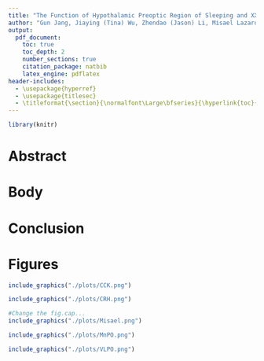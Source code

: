 ```yaml
---
title: "The Function of Hypothalamic Preoptic Region of Sleeping and XX Behaviors in Mouse"
author: "Gun Jang, Jiaying (Tina) Wu, Zhendao (Jason) Li, Misael Lazaro Trigo"
output:
  pdf_document:
    toc: true
    toc_depth: 2
    number_sections: true
    citation_package: natbib
    latex_engine: pdflatex
header-includes:
  - \usepackage{hyperref}
  - \usepackage{titlesec}
  - \titleformat{\section}{\normalfont\Large\bfseries}{\hyperlink{toc}{\thesection}}{1em}{}
---
```


\newpage

```r
library(knitr)
```


# Abstract


\newpage

# Body


\newpage

# Conclusion


\newpage


# Figures

```r
include_graphics("./plots/CCK.png")
```
```r
include_graphics("./plots/CRH.png")
```
```r
#Change the fig.cap...
include_graphics("./plots/Misael.png")
```
```r
include_graphics("./plots/MnPO.png")
```
```r
include_graphics("./plots/VLPO.png")
```

